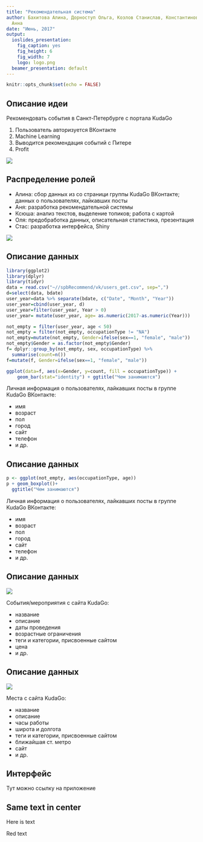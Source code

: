 ```yaml
---
title: "Рекомендательная система"
author: Бахитова Алина, Дорноступ Ольга, Козлов Станислав, Константинова Ксения, Смирнова
  Анна
date: "Июнь, 2017"
output:
  ioslides_presentation:
    fig_caption: yes
    fig_height: 6
    fig_width: 7
    logo: logo.png
  beamer_presentation: default
---
```


```r
knitr::opts_chunk$set(echo = FALSE)
```

## Описание идеи

Рекомендовать события в Санкт-Петербурге с портала KudaGo

1. Пользователь авторизуется ВКонтакте
2. Machine Learning
2. Выводится рекомендация событий с Питере
3. Profit

<div class="centered">
![](mem.jpeg)
</div>
  
## Распределение ролей

- Алина: сбор данных из со страници группы KudaGo ВКонтакте; данных о пользователях, лайкавших посты 
- Аня: разработка рекомендательной системы
- Ксюша: анализ текстов, выделение топиков; работа с картой
- Оля: предобработка данных, описательная статистика, презентация
- Стас: разработка интерфейса, Shiny

<div class="centered">
![](team2.jpg)

</div>

## Описание данных

```r
library(ggplot2)
library(dplyr)
library(tidyr)
data = read.csv("~//spbRecommend/vk/users_get.csv", sep=",")
d=select(data, bdate)
user_year=data %>% separate(bdate, c("Date", "Month", "Year"))
user_year=cbind(user_year, d)
user_year=filter(user_year, Year > 0)
user_year= mutate(user_year, age= as.numeric(2017-as.numeric(Year)))

not_empty = filter(user_year, age < 50)
not_empty = filter(not_empty, occupationType != "NA")
not_empty=mutate(not_empty, Gender=ifelse(sex==1, "female", "male"))
not_empty$Gender = as.factor(not_empty$Gender)
f= dplyr::group_by(not_empty, sex, occupationType) %>%
  summarise(count=n())
f=mutate(f, Gender=ifelse(sex==1, "female", "male"))
```


<div class="columns-2">

```r
ggplot(data=f, aes(x=Gender, y=count, fill = occupationType)) +
    geom_bar(stat="identity") + ggtitle("Чем занимаются")
```
  
Личная информация о пользователях, лайкавших посты в группе KudaGo ВКонтакте: 

  - имя
  - возраст
  - пол 
  - город
  - сайт
  - телефон
  - и др.

</div>

## Описание данных

<div class="columns-2">

```r
p <- ggplot(not_empty, aes(occupationType, age))
p + geom_boxplot()+ 
  ggtitle("Чем занимаются")
```
  
Личная информация о пользователях, лайкавших посты в группе KudaGo ВКонтакте: 

  - имя
  - возраст
  - пол 
  - город
  - сайт
  - телефон
  - и др.

</div>

## Описание данных

<div class="columns-2">

![](events_init.jpg)

События/мероприятия с сайта KudaGo:
 
  - название
  - описание
  - даты проведения
  - возрастные ограничения
  - теги и категории, присвоенные сайтом
  - цена 
  - и др.
</div>


## Описание данных

<div class="columns-2">
  ![](map_places.png)

Места с сайта KudaGo:

  - название
  - описание
  - часы работы
  - широта и долгота
  - теги и категории, присвоенные сайтом
  - ближайшая ст. метро 
  - сайт 
  - и др.
</div>


## Интерфейс

Тут можно ссылку на приложение

## Same text in center

<div class="centered">
Here is text
</div>

<div class="red2">
Red text
</div>

